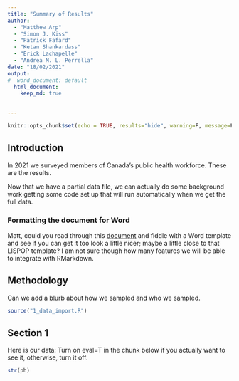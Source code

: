 ```yaml
---
title: "Summary of Results"
author: 
  - "Matthew Arp"
  - "Simon J. Kiss"
  - "Patrick Fafard"
  - "Ketan Shankardass"
  - "Erick Lachapelle"
  - "Andrea M. L. Perrella"
date: "18/02/2021"
output: 
#  word_document: default
  html_document: 
    keep_md: true

  
---
```


```r
knitr::opts_chunk$set(echo = TRUE, results="hide", warning=F, message=F)

```

## Introduction

In 2021 we surveyed members of Canada's public health workforce. These are the results. 

Now that we have a partial data file, we can actually do some background work getting some code set up that will run automatically when we get the full data. 

### Formatting the document for Word

Matt, could you read through this [document](https://rmarkdown.rstudio.com/articles_docx.html) and fiddle with a Word template and see if you can get it too look a little nicer; maybe a little close to that LISPOP template? I am not sure though how many features we will be able to integrate with RMarkdown. 

## Methodology
Can we add a blurb about how we sampled and who we sampled. 


```r
source("1_data_import.R")
```

## Section 1

Here is our data: Turn on eval=T in the chunk below if you actually want to see it, otherwise, turn it off. 

```r
str(ph)
```

